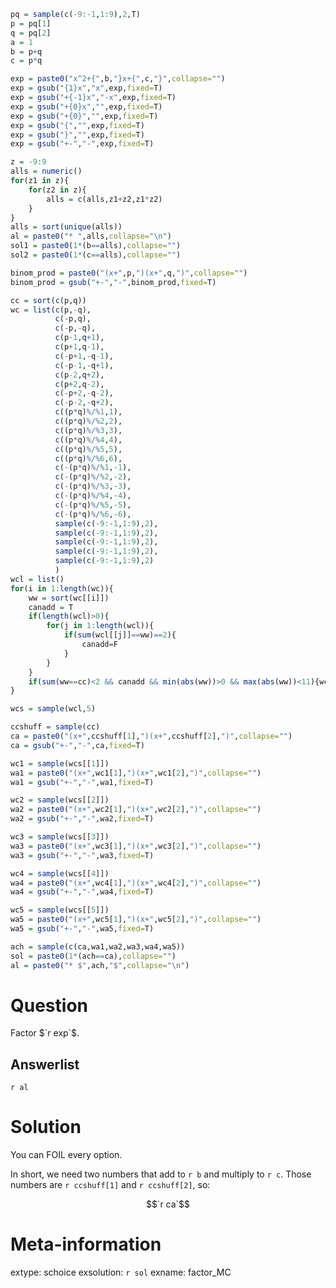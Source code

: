 ```r
pq = sample(c(-9:-1,1:9),2,T)
p = pq[1]
q = pq[2]
a = 1
b = p+q
c = p*q

exp = paste0("x^2+{",b,"}x+{",c,"}",collapse="")
exp = gsub("{1}x","x",exp,fixed=T)
exp = gsub("+{-1}x","-x",exp,fixed=T)
exp = gsub("+{0}x","",exp,fixed=T)
exp = gsub("+{0}","",exp,fixed=T)
exp = gsub("{","",exp,fixed=T)
exp = gsub("}","",exp,fixed=T)
exp = gsub("+-","-",exp,fixed=T)

z = -9:9
alls = numeric()
for(z1 in z){
    for(z2 in z){
        alls = c(alls,z1+z2,z1*z2)
    }
}
alls = sort(unique(alls))
al = paste0("* ",alls,collapse="\n")
sol1 = paste0(1*(b==alls),collapse="")
sol2 = paste0(1*(c==alls),collapse="")

binom_prod = paste0("(x+",p,")(x+",q,")",collapse="")
binom_prod = gsub("+-","-",binom_prod,fixed=T)

cc = sort(c(p,q))
wc = list(c(p,-q),
          c(-p,q),
          c(-p,-q),
          c(p-1,q+1),
          c(p+1,q-1),
          c(-p+1,-q-1),
          c(-p-1,-q+1),
          c(p-2,q+2),
          c(p+2,q-2),
          c(-p+2,-q-2),
          c(-p-2,-q+2),
          c((p*q)%/%1,1),
          c((p*q)%/%2,2),
          c((p*q)%/%3,3),
          c((p*q)%/%4,4),
          c((p*q)%/%5,5),
          c((p*q)%/%6,6),
          c(-(p*q)%/%1,-1),
          c(-(p*q)%/%2,-2),
          c(-(p*q)%/%3,-3),
          c(-(p*q)%/%4,-4),
          c(-(p*q)%/%5,-5),
          c(-(p*q)%/%6,-6),
          sample(c(-9:-1,1:9),2),
          sample(c(-9:-1,1:9),2),
          sample(c(-9:-1,1:9),2),
          sample(c(-9:-1,1:9),2),
          sample(c(-9:-1,1:9),2)
          )
wcl = list()
for(i in 1:length(wc)){
    ww = sort(wc[[i]])
    canadd = T
    if(length(wcl)>0){
        for(j in 1:length(wcl)){
            if(sum(wcl[[j]]==ww)==2){
                canadd=F
            }
        }
    }
    if(sum(ww==cc)<2 && canadd && min(abs(ww))>0 && max(abs(ww))<11){wcl[[length(wcl)+1]]=ww}
}

wcs = sample(wcl,5)

ccshuff = sample(cc)
ca = paste0("(x+",ccshuff[1],")(x+",ccshuff[2],")",collapse="")
ca = gsub("+-","-",ca,fixed=T)

wc1 = sample(wcs[[1]])
wa1 = paste0("(x+",wc1[1],")(x+",wc1[2],")",collapse="")
wa1 = gsub("+-","-",wa1,fixed=T)

wc2 = sample(wcs[[2]])
wa2 = paste0("(x+",wc2[1],")(x+",wc2[2],")",collapse="")
wa2 = gsub("+-","-",wa2,fixed=T)

wc3 = sample(wcs[[3]])
wa3 = paste0("(x+",wc3[1],")(x+",wc3[2],")",collapse="")
wa3 = gsub("+-","-",wa3,fixed=T)

wc4 = sample(wcs[[4]])
wa4 = paste0("(x+",wc4[1],")(x+",wc4[2],")",collapse="")
wa4 = gsub("+-","-",wa4,fixed=T)

wc5 = sample(wcs[[5]])
wa5 = paste0("(x+",wc5[1],")(x+",wc5[2],")",collapse="")
wa5 = gsub("+-","-",wa5,fixed=T)

ach = sample(c(ca,wa1,wa2,wa3,wa4,wa5))
sol = paste0(1*(ach==ca),collapse="")
al = paste0("* $",ach,"$",collapse="\n")

```

Question
========

Factor $`r exp`$.

Answerlist
--------

`r al`

Solution
========

You can FOIL every option.

In short, we need two numbers that add to `r b` and multiply to `r c`. Those numbers are `r ccshuff[1]` and `r ccshuff[2]`, so:

$$`r ca`$$



Meta-information
============
extype: schoice
exsolution: `r sol`
exname: factor_MC